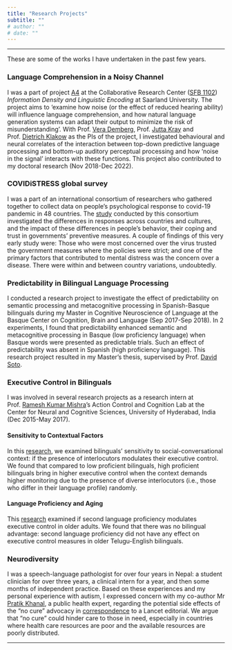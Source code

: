 ```yaml
---
title: "Research Projects"
subtitle: ""
# author: ""
# date: ""
---
```


***

These are some of the works I have undertaken in the past few years.

### Language Comprehension in a Noisy Channel

I was a part of project [A4](https://sfb1102.uni-saarland.de/projects/language-comprehension-in-noisy-channel/) at the Collaborative Research Center ([SFB 1102](https://sfb1102.uni-saarland.de)) *Information Density and Linguistic Encoding* at Saarland University.
The project aims to ‘examine how noise (or the effect of reduced hearing ability) will influence language comprehension, and how natural language generation systems can adapt their output to minimize the risk of misunderstanding’.
With Prof. [Vera Demberg](https://scholar.google.de/citations?hl=en&user=l2CFSAMAAAAJ),
Prof. [Jutta Kray](https://scholar.google.de/citations?user=dEF9T0cAAAAJ&hl=en&oi=ao) and
Prof. [Dietrich Klakow](https://scholar.google.de/citations?hl=en&user=_HtGYmoAAAAJ) as the PIs of the project,
I investigated behavioural and neural correlates of the interaction between top-down predictive language processing and bottom-up auditory perceptual processing
and how 'noise in the signal' interacts with these functions.
This project also contributed to my doctoral research (Nov 2018-Dec 2022).

### COVIDiSTRESS global survey

I was a part of an international consortium of researchers who gathered together to collect data on people’s psychological response to covid-19 pandemic in 48 countries.
The [study](https://royalsocietypublishing.org/doi/full/10.1098/rsos.200589) conducted by this consortium investigated the differences in responses across countries and cultures,
and the impact of these differences in people’s behavior, their coping and trust in governments’ preventive measures.
A couple of findings of this very early study were: Those who were most concerned over the virus trusted the government measures where the policies were strict; and one of the primary factors that contributed to mental distress was the concern over a disease.
There were within and between country variations, undoubtedly.

### Predictability in Bilingual Language Processing

I conducted a research project to investigate the effect of predictability on semantic processing and metacognitive processing in Spanish-Basque bilinguals
during my Master in Cognitive Neuroscience of Language at the Basque Center on Cognition, Brain and Language (Sep 2017-Sep 2018).
In 2 experiments, I found that predictability enhanced semantic and metacognitive processing in Basque (low proficiency language) when Basque words were presented as predictable trials.
Such an effect of predictability was absent in Spanish (high proficiency language).
This research project resulted in my Master's thesis, supervised by Prof. [David Soto](https://scholar.google.de/citations?hl=en&user=7bVliAUAAAAJ).

### Executive Control in Bilinguals

I was involved in several research projects as a research intern at
Prof. [Ramesh Kumar Mishra](https://scholar.google.de/citations?user=aWaIy0sAAAAJ&hl=en&oi=ao)'s
Action Control and Cognition Lab at the Center for Neural and Cognitive Sciences, University of Hyderabad, India (Dec 2015-May 2017).

#### Sensitivity to Contextual Factors

In this [research](https://link.springer.com/article/10.1007/s41809-020-00060-7), we examined bilinguals' sensitivity to social-conversational context:
if the presence of interlocutors modulates their executive control.
We found that compared to low proficient bilinguals, high proficient bilinguals bring in higher executive control
when the context demands higher monitoring due to the presence of diverse interlocutors (i.e., those who differ in their language profile) randomly.

#### Language Proficiency and Aging

This [research](https://www.tandfonline.com/doi/abs/10.1080/13825585.2018.1562029) examined if second language proficiency modulates executive control in older adults.
We found that there was no bilingual advantage:
second language proficiency did not have any effect on executive control measures in older Telugu-English bilinguals.

### Neurodiversity

I was a speech-language pathologist for over four years in Nepal:
a student clinician for over three years, a clinical intern for a year, and then some months of independent practice.
Based on these experiences and my personal experience with autism,
I expressed concern with my co-author Mr [Pratik Khanal](https://www.researchgate.net/profile/Pratik-Khanal),
a public health expert, regarding the potential side effects of the “no cure” advocacy in [correspondence](https://doi.org/10.1016/S0140-6736(16)32176-6) to a Lancet editorial.
We argue that “no cure” could hinder care to those in need, especially in countries where health care resources are poor and the available resources are poorly distributed.

***
<!-- The goal of the project is to 'examine how noise (or the effect of reduced hearing ability) will influence l
anguage comprehension, and how natural language generation systems can adapt their output to minimize the risk of misunderstanding'. -->